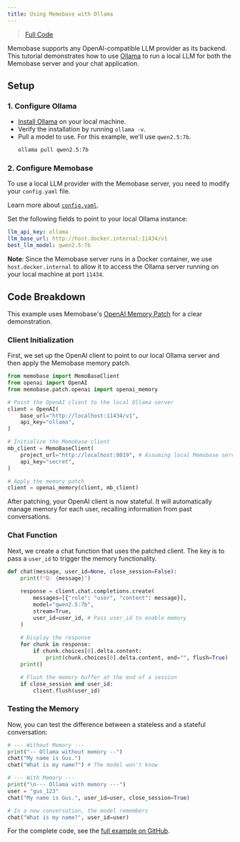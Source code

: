 ```yaml
---
title: Using Memobase with Ollama
---
```


> [Full Code](https://github.com/memodb-io/memobase/tree/dev/assets/tutorials/ollama%2Bmemobase)

Memobase supports any OpenAI-compatible LLM provider as its backend. This tutorial demonstrates how to use [Ollama](https://ollama.com/) to run a local LLM for both the Memobase server and your chat application.

## Setup

### 1. Configure Ollama

-   [Install Ollama](https://ollama.com/download) on your local machine.
-   Verify the installation by running `ollama -v`.
-   Pull a model to use. For this example, we'll use `qwen2.5:7b`.
    ```bash
    ollama pull qwen2.5:7b
    ```

### 2. Configure Memobase

To use a local LLM provider with the Memobase server, you need to modify your `config.yaml` file.

<Tip>Learn more about [`config.yaml`](/references/cloud_config).</Tip>

Set the following fields to point to your local Ollama instance:

```yaml config.yaml
llm_api_key: ollama
llm_base_url: http://host.docker.internal:11434/v1
best_llm_model: qwen2.5:7b
```

**Note**: Since the Memobase server runs in a Docker container, we use `host.docker.internal` to allow it to access the Ollama server running on your local machine at port `11434`.

## Code Breakdown

This example uses Memobase's [OpenAI Memory Patch](/practices/openai) for a clear demonstration.

### Client Initialization

First, we set up the OpenAI client to point to our local Ollama server and then apply the Memobase memory patch.

```python
from memobase import MemoBaseClient
from openai import OpenAI
from memobase.patch.openai import openai_memory

# Point the OpenAI client to the local Ollama server
client = OpenAI(
    base_url="http://localhost:11434/v1",
    api_key="ollama",
)

# Initialize the Memobase client
mb_client = MemoBaseClient(
    project_url="http://localhost:8019", # Assuming local Memobase server
    api_key="secret",
)

# Apply the memory patch
client = openai_memory(client, mb_client)
```

After patching, your OpenAI client is now stateful. It will automatically manage memory for each user, recalling information from past conversations.

### Chat Function

Next, we create a chat function that uses the patched client. The key is to pass a `user_id` to trigger the memory functionality.

```python
def chat(message, user_id=None, close_session=False):
    print(f"Q: {message}")
    
    response = client.chat.completions.create(
        messages=[{"role": "user", "content": message}],
        model="qwen2.5:7b",
        stream=True,
        user_id=user_id, # Pass user_id to enable memory
    )
    
    # Display the response
    for chunk in response:
        if chunk.choices[0].delta.content:
            print(chunk.choices[0].delta.content, end="", flush=True)
    print()

    # Flush the memory buffer at the end of a session
    if close_session and user_id:
        client.flush(user_id)
```

### Testing the Memory

Now, you can test the difference between a stateless and a stateful conversation:

```python
# --- Without Memory ---
print("-- Ollama without memory --")
chat("My name is Gus.")
chat("What is my name?") # The model won't know

# --- With Memory ---
print("\n--- Ollama with memory ---")
user = "gus_123"
chat("My name is Gus.", user_id=user, close_session=True)

# In a new conversation, the model remembers
chat("What is my name?", user_id=user)
```

For the complete code, see the [full example on GitHub](https://github.com/memodb-io/memobase/tree/dev/assets/tutorials/ollama%2Bmemobase).
